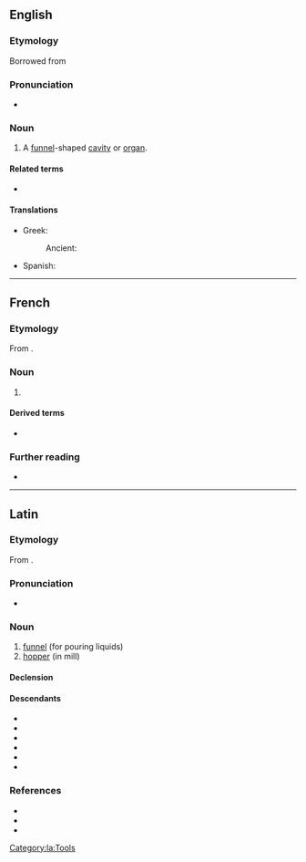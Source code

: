 ==English==
{{wikipedia|dab=Infundibulum}}

===Etymology===
Borrowed from {{bor|en|la|infundibulum||funnel}}

===Pronunciation===
* {{rhymes|en|ɪbjʊləm|s=5}}

===Noun===
{{en-noun|infundibula}}

# {{lb|en|anatomy}} A [[funnel]]-shaped [[cavity]] or [[organ]].
#: {{syn|en|choana}}

====Related terms====
* {{l|en|infundibular}}

====Translations====
{{trans-top|a funnel-shaped cavity or organ}}
* Greek:
*: Ancient: {{t|grc|χοάνη|f}}
{{trans-mid}}
* Spanish: {{t|es|infundíbulo|m}}
{{trans-bottom}}

----

==French==

===Etymology===
From {{der|fr|la|īnfundibulum}}.

===Noun===
{{fr-noun|m}}

# {{lb|fr|anatomy}} {{l|en|infundibulum}}

====Derived terms====
* {{l|fr|infundibulaire}}

===Further reading===
* {{R:TLFi}}

----

==Latin==

===Etymology===
From {{suffix|la|īnfundō|bulum|alt1=īnfund(i)|gloss1=to pour in or upon}}.

===Pronunciation===
* {{la-IPA|īnfundibulum}}

===Noun===
{{la-noun|īnfundibulum<2>}}

# [[funnel]] (for pouring liquids)
# [[hopper]] (in mill)

====Declension====
{{la-ndecl|īnfundibulum<2>}}

====Descendants====
{{top3}}
* {{desc|ca|infundíbul}}
* {{desc|fr|infundibulum}}
* {{desc|gl|infundíbulo}}
* {{desc|it|infundibolo}}
* {{desc|pt|infundíbulo}}
* {{desc|es|infundíbulo}}
{{bottom}}

===References===
* {{R:L&S}}
* {{R:Gaffiot}}
* {{R:Peck}}

[[Category:la:Tools]]